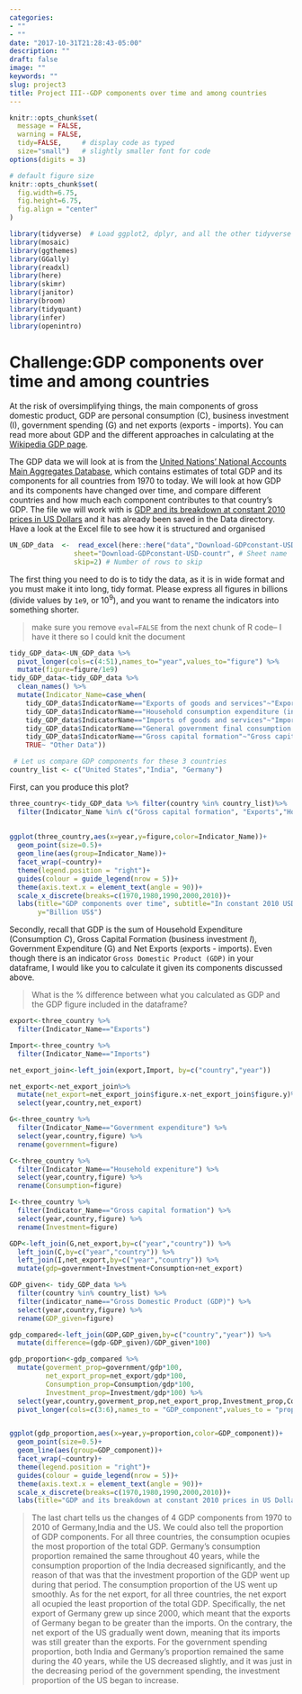 ```yaml
---
categories:
- ""
- ""
date: "2017-10-31T21:28:43-05:00"
description: ""
draft: false
image: ""
keywords: ""
slug: project3
title: Project III--GDP components over time and among countries
---
```


```r
knitr::opts_chunk$set(
  message = FALSE, 
  warning = FALSE, 
  tidy=FALSE,     # display code as typed
  size="small")   # slightly smaller font for code
options(digits = 3)

# default figure size
knitr::opts_chunk$set(
  fig.width=6.75, 
  fig.height=6.75,
  fig.align = "center"
)
```


```r
library(tidyverse)  # Load ggplot2, dplyr, and all the other tidyverse packages
library(mosaic)
library(ggthemes)
library(GGally)
library(readxl)
library(here)
library(skimr)
library(janitor)
library(broom)
library(tidyquant)
library(infer)
library(openintro)
```


# Challenge:GDP components over time and among countries

At the risk of oversimplifying things, the main components of gross domestic product, GDP are personal consumption (C), business investment (I), government spending (G) and net exports (exports - imports). You can read more about GDP and the different approaches in calculating at the [Wikipedia GDP page](https://en.wikipedia.org/wiki/Gross_domestic_product).

The GDP data we will look at is from the [United Nations' National Accounts Main Aggregates Database](https://unstats.un.org/unsd/snaama/Downloads), which contains estimates of total GDP and its components for all countries from 1970 to today. We will look at how GDP and its components have changed over time, and compare different countries and how much each component contributes to that country's GDP. The file we will work with is [GDP and its breakdown at constant 2010 prices in US Dollars](http://unstats.un.org/unsd/amaapi/api/file/6) and it has already been saved in the Data directory. Have a look at the Excel file to see how it is structured and organised


```r

UN_GDP_data  <-  read_excel(here::here("data","Download-GDPconstant-USD-countries.xls"), # Excel filename
                sheet="Download-GDPconstant-USD-countr", # Sheet name
                skip=2) # Number of rows to skip

```

 The first thing you need to do is to tidy the data, as it is in wide format and you must make it into long, tidy format. Please express all figures in billions (divide values by `1e9`, or $10^9$), and you want to rename the indicators into something shorter.

> make sure you remove `eval=FALSE` from the next chunk of R code-- I have it there so I could knit the document

```r
tidy_GDP_data<-UN_GDP_data %>% 
  pivot_longer(cols=c(4:51),names_to="year",values_to="figure") %>% 
  mutate(figure=figure/1e9) 
tidy_GDP_data<-tidy_GDP_data %>% 
  clean_names() %>% 
  mutate(Indicator_Name=case_when(
    tidy_GDP_data$IndicatorName=="Exports of goods and services"~"Exports",
    tidy_GDP_data$IndicatorName=="Household consumption expenditure (including Non-profit institutions serving households)"~"Household expeniture",
    tidy_GDP_data$IndicatorName=="Imports of goods and services"~"Imports",
    tidy_GDP_data$IndicatorName=="General government final consumption expenditure"~"Government expenditure",
    tidy_GDP_data$IndicatorName=="Gross capital formation"~"Gross capital formation",
    TRUE~ "Other Data"))

 # Let us compare GDP components for these 3 countries
country_list <- c("United States","India", "Germany")
```

First, can you produce this plot?
```r
three_country<-tidy_GDP_data %>% filter(country %in% country_list)%>% 
  filter(Indicator_Name %in% c("Gross capital formation", "Exports","Household expeniture","Imports","Government expenditure")) 
  
  
ggplot(three_country,aes(x=year,y=figure,color=Indicator_Name))+
  geom_point(size=0.5)+
  geom_line(aes(group=Indicator_Name))+
  facet_wrap(~country)+
  theme(legend.position = "right")+
  guides(colour = guide_legend(nrow = 5))+
  theme(axis.text.x = element_text(angle = 90))+
  scale_x_discrete(breaks=c(1970,1980,1990,2000,2010))+ 
  labs(title="GDP components over time", subtitle="In constant 2010 USD", x="",
       y="Billion US$")
```

Secondly, recall that GDP is the sum of Household Expenditure (Consumption *C*), Gross Capital Formation (business investment *I*), Government Expenditure (G) and Net Exports (exports - imports). Even though there is an indicator `Gross Domestic Product (GDP)` in your dataframe, I would like you to calculate it given its components discussed above.

> What is the % difference between what you calculated as GDP and the GDP figure included in the dataframe?

```r
export<-three_country %>% 
  filter(Indicator_Name=="Exports")

Import<-three_country %>% 
  filter(Indicator_Name=="Imports")

net_export_join<-left_join(export,Import, by=c("country","year"))

net_export<-net_export_join%>% 
  mutate(net_export=net_export_join$figure.x-net_export_join$figure.y)%>% 
  select(year,country,net_export)

G<-three_country %>% 
  filter(Indicator_Name=="Government expenditure") %>%
  select(year,country,figure) %>% 
  rename(government=figure)

C<-three_country %>% 
  filter(Indicator_Name=="Household expeniture") %>%
  select(year,country,figure) %>% 
  rename(Consumption=figure)

I<-three_country %>% 
  filter(Indicator_Name=="Gross capital formation") %>%
  select(year,country,figure) %>% 
  rename(Investment=figure)

GDP<-left_join(G,net_export,by=c("year","country")) %>% 
  left_join(C,by=c("year","country")) %>%
  left_join(I,net_export,by=c("year","country")) %>% 
  mutate(gdp=government+Investment+Consumption+net_export)

GDP_given<- tidy_GDP_data %>% 
  filter(country %in% country_list) %>% 
  filter(indicator_name=="Gross Domestic Product (GDP)") %>% 
  select(year,country,figure) %>%
  rename(GDP_given=figure)

gdp_compared<-left_join(GDP,GDP_given,by=c("country","year")) %>% 
  mutate(difference=(gdp-GDP_given)/GDP_given*100)
```



```r

gdp_proportion<-gdp_compared %>% 
  mutate(goverment_prop=government/gdp*100,
         net_export_prop=net_export/gdp*100,
         Consumption_prop=Consumption/gdp*100,
         Investment_prop=Investment/gdp*100) %>% 
  select(year,country,goverment_prop,net_export_prop,Investment_prop,Consumption_prop) %>% 
  pivot_longer(cols=c(3:6),names_to = "GDP_component",values_to = "proportion")


ggplot(gdp_proportion,aes(x=year,y=proportion,color=GDP_component))+
  geom_point(size=0.5)+
  geom_line(aes(group=GDP_component))+
  facet_wrap(~country)+
  theme(legend.position = "right")+
  guides(colour = guide_legend(nrow = 5))+
  theme(axis.text.x = element_text(angle = 90))+
  scale_x_discrete(breaks=c(1970,1980,1990,2000,2010))+ 
  labs(title="GDP and its breakdown at constant 2010 prices in US Dollars", x="",y="proportion")
```

> The last chart tells us the changes of 4 GDP components from 1970 to 2010 of Germany,India and the US. We could also tell the proportion of GDP components. For all three countries, the consumption ocupies the most proportion of the total GDP. Germany's consumption proportion remained the same throughout 40 years, while the consumption proportion of the India decreased significantly, and the reason of that was that the investment proportion of the GDP went up during that period. The consumption proportion of the US went up smoothly.
> As for the net export, for all three countries, the net export all ocupied the least proportion of the total GDP. Specifically, the net export of Germany grew up since 2000, which meant that the exports of Germany began to be greater than the imports. On the contrary, the net export of the US gradually went down, meaning that its imports was still greater than the exports.
> For the government spending proportion, both India and Germany's proportion remained the same during the 40 years, while the US decreased slightly, and it was just in the decreasing period of the government spending, the investment proportion of the US began to increase.




